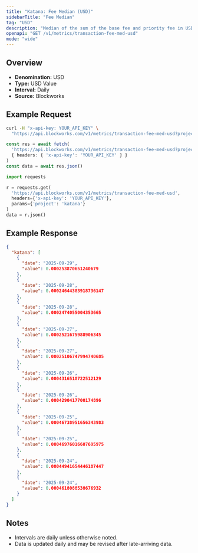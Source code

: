 ```yaml
---
title: "Katana: Fee Median (USD)"
sidebarTitle: "Fee Median"
tag: "USD"
description: "Median of the sum of the base fee and priority fee in USD that day"
openapi: "GET /v1/metrics/transaction-fee-med-usd"
mode: "wide"
---
```


## Overview

- **Denomination:** USD
- **Type:** USD Value
- **Interval:** Daily
- **Source:** Blockworks

## Example Request

<CodeGroup>

```bash cURL
curl -H "x-api-key: YOUR_API_KEY" \
  "https://api.blockworks.com/v1/metrics/transaction-fee-med-usd?project=katana"
```

```typescript TypeScript
const res = await fetch(
  'https://api.blockworks.com/v1/metrics/transaction-fee-med-usd?project=katana',
  { headers: { 'x-api-key': 'YOUR_API_KEY' } }
)
const data = await res.json()
```

```python Python
import requests

r = requests.get(
  'https://api.blockworks.com/v1/metrics/transaction-fee-med-usd',
  headers={'x-api-key': 'YOUR_API_KEY'},
  params={'project': 'katana'}
)
data = r.json()
```

</CodeGroup>

## Example Response

```json
{
  "katana": [
    {
      "date": "2025-09-29",
      "value": 0.000253870651240679
    },
    {
      "date": "2025-09-28",
      "value": 0.00024644383918736147
    },
    {
      "date": "2025-09-28",
      "value": 0.0002474055004353665
    },
    {
      "date": "2025-09-27",
      "value": 0.0002521675988906345
    },
    {
      "date": "2025-09-27",
      "value": 0.00025106747994740685
    },
    {
      "date": "2025-09-26",
      "value": 0.0004316518722512129
    },
    {
      "date": "2025-09-26",
      "value": 0.0004290417700174896
    },
    {
      "date": "2025-09-25",
      "value": 0.00046738951656343983
    },
    {
      "date": "2025-09-25",
      "value": 0.00046976016607695975
    },
    {
      "date": "2025-09-24",
      "value": 0.00044941654446187447
    },
    {
      "date": "2025-09-24",
      "value": 0.0004618088538676932
    }
  ]
}
```

## Notes
- Intervals are daily unless otherwise noted.
- Data is updated daily and may be revised after late-arriving data.